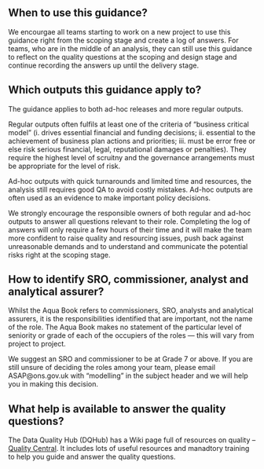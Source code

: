 ## When to use this guidance?

We encourgae all teams starting to work on a new project to use this guidance right from the scoping stage and create a log of answers. For teams, who are in the middle of an analysis, they can still use this guidance to reflect on the quality questions at the scoping and design stage and continue recording the answers up until the delivery stage. 

## Which outputs this guidance apply to?

The guidance applies to both ad-hoc releases and more regular outputs.  

Regular outputs often fulfils at least one of the criteria of "business critical model" (i. drives essential financial and funding decisions; ii. essential to the achievement of business plan actions and priorities; iii. must be error free or else risk serious financial, legal, reputational damages or penalties). They require the highest level of scruitny and the governance arrangements must be appropriate for the level of risk.  

Ad-hoc outputs with quick turnarounds and limited time and resources, the analysis still requires good QA to avoid costly mistakes. Ad-hoc outputs are often used as an evidence to make important policy decisions.  

We strongly encourage the responsible owners of both regular and ad-hoc outputs to answer all questions relevant to their role. Completing the log of answers will only require a few hours of their time and it will make the team more confident to raise quality and resourcing issues, push back against unreasonable demands and to understand and communicate the potential risks right at the scoping stage.

## How to identify SRO, commissioner, analyst and analytical assurer?

Whilst the Aqua Book refers to commissioners, SRO, analysts and analytical assurers, it is the responsibilities identified that are important, not the name of the role. The Aqua Book makes no statement of the particular level of seniority or grade of each of the occupiers of the roles — this will vary from project to project. 

We suggest an SRO and commissioner to be at Grade 7 or above. If you are still unsure of deciding the roles among your team, please email ASAP@ons.gov.uk with "modelling" in the subject header and we will help you in making this decision. 

## What help is available to answer the quality questions?

The Data Quality Hub (DQHub) has a Wiki page full of resources on quality –  <a href="https://officenationalstatistics.sharepoint.com/sites/onswiki/SitePages/Quality-Central.aspx">Quality Central</a>. It includes lots of useful resources and manadtory training to help you guide and answer the quality questions. 